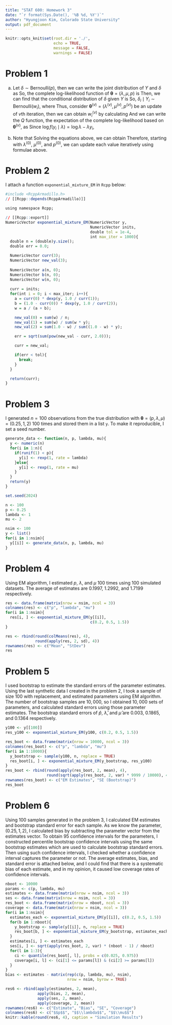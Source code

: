 ```yaml
---
title: "STAT 600: Homework 3"
date: "`r format(Sys.Date(), '%B %d, %Y')`"
author: "Hyungjoon Kim, Colorado State University"
output: pdf_document
---
```


```r
knitr::opts_knit$set(root.dir = './',
                     echo = TRUE,
                     message = FALSE,
                     warnings = FALSE)
```

# Problem 1
  a) Let $\delta\sim\text{Bernoulli}\left(p\right)$, then we can write the joint distribution of $Y$ and $\delta$ as
  \begin{equation*}
    f_{Y,\delta}\left(y_{i},\delta_{i}\mid\boldsymbol{\theta}\right)
    =\left[pf\left(y_{i}\mid\lambda\right)\right]^{\delta_{i}}\left[\left(1-p\right)f\left(y_{i}\mid\mu\right)\right]^{1-\delta_{i}}
  \end{equation*}
  So, the complete log-likelihood function of $\boldsymbol{\theta}=\left(\lambda,\mu,p\right)$ is
  \begin{equation*}
    \ell\left(\boldsymbol{\theta}\right)
    =\sum_{i=1}^{n}\left[\delta_{i}\log f\left(y_{i}\mid\lambda\right)+\delta_{i}\log p+\left(1-\delta_{i}\right)\log f\left(y_{i}\mid\mu\right)+\left(1-\delta_{i}\right)\log\left(1-p\right)\right]
  \end{equation*}
  Then, we can find that the conditional distribution of $\delta$ given $Y$ is
  \begin{equation*}
    \begin{aligned}
      f_{\delta\mid Y}\left(\delta_{i}\mid y_{i}\right)
        &=\frac{f_{Y,\delta}\left(y_{i},\delta_{i}\mid\boldsymbol{\theta}\right)}{f_{Y}\left(y_{i}\mid\boldsymbol{\theta}\right)} \\
        &=\frac{\left[pf\left(y_{i}\mid\lambda\right)\right]^{\delta_{i}}\left[\left(1-p\right)f\left(y_{i}\mid\mu\right)\right]^{1-\delta_{i}}}{pf\left(y_{i}\mid\lambda\right)+\left(1-p\right)f\left(y_{i}\mid\mu\right)}
    \end{aligned}
  \end{equation*}
  So, $\delta_{i}\mid Y_{i}\sim\text{Bernoulli}\left(w_{i}\right)$, where
  \begin{equation*}
    w_{i}
    =\frac{pf\left(y_{i}\mid\lambda\right)}{pf\left(y_{i}\mid\lambda\right)+\left(1-p\right)f\left(y_{i}\mid\mu\right)}
  \end{equation*}
  Thus, consider $\boldsymbol{\theta}^{\left(v\right)}=\left(\lambda^{\left(v\right)},\mu^{\left(v\right)},p^{\left(v\right)}\right)$ be an update of $v$th iteration, then we can obtain $w_{i}^{\left(v\right)}$ by calculating
  \begin{equation*}
    w_{i}^{\left(v\right)}
    =\frac{p^{\left(v\right)}f\left(y_{i}\mid\lambda^{\left(v\right)}\right)}{p^{\left(v\right)}f\left(y_{i}\mid\lambda^{\left(v\right)}\right)+\left(1-p^{\left(v\right)}\right)f\left(y_{i}\mid\mu^{\left(v\right)}\right)}
  \end{equation*}
  And we can write the $Q$ function, the expectation of the complete log-likelihood based on $\boldsymbol{\theta}^{\left(v\right)}$, as
  \begin{equation*}
    \begin{aligned}
      Q\left(\boldsymbol{\theta},\boldsymbol{\theta}^{\left(v\right)},\boldsymbol{y}\right)
      &=\mathbb{E}_{\boldsymbol{\theta}^{\left(v\right)}}\left[\ell\left(\boldsymbol{\theta}\right)\right] \\
      &=\sum_{i=1}^{n}\left[w_{i}^{\left(v\right)}\log f\left(y_{i}\mid\lambda^{\left(v\right)}\right)+\left(1-w_{i}^{\left(v\right)}\right)\log f\left(y_{i}\mid\mu^{\left(v\right)}\right)+w_{i}^{\left(v\right)}\log p^{\left(v\right)}+\left(1-w_{i}^{\left(v\right)}\right)\log\left(1-p^{\left(v\right)}\right)\right]
    \end{aligned}
  \end{equation*}
  Since $\log f\left(y_{i}\mid\lambda\right)=\log\lambda-\lambda y_{i}$,
  \begin{equation*}
    \begin{aligned}
      Q\left(\boldsymbol{\theta},\boldsymbol{\theta}^{\left(v\right)},\boldsymbol{y}\right)
      =&\sum_{i=1}^{n}w_{i}^{\left(v\right)}\left(\log\lambda^{\left(v\right)}-\lambda^{\left(v\right)}y_{i}\right) \\
      &+\sum_{i=1}^{n}\left(1-w_{i}^{\left(v\right)}\right)\left(\log\mu^{\left(v\right)}-\mu^{\left(v\right)}y_{i}\right) \\
      &+\sum_{i=1}^{n}\left[w_{i}^{\left(v\right)}\log p^{\left(v\right)}+\left(1-w_{i}^{\left(v\right)}\right)\log\left(1-p^{\left(v\right)}\right)\right]
    \end{aligned}
  \end{equation*}
  
  b) Note that
  \begin{equation*}
    \begin{aligned}
      \frac{\partial}{\partial\lambda^{\left(v\right)}}Q\left(\boldsymbol{\theta},\boldsymbol{\theta}^{\left(v\right)},\boldsymbol{y}\right)
      &=\sum_{i=1}^{n}w_{i}^{\left(v\right)}\left(\frac{1}{\lambda^{\left(v\right)}}-y_{i}\right)\stackrel{\text{set}}{=}0 \\
      \frac{\partial}{\partial\mu^{\left(v\right)}}Q\left(\boldsymbol{\theta},\boldsymbol{\theta}^{\left(v\right)},\boldsymbol{y}\right)
      &=\sum_{i=1}^{n}\left(1-w_{i}^{\left(v\right)}\right)\left(\frac{1}{\mu^{\left(v\right)}}-y_{i}\right)\stackrel{\text{set}}{=}0 \\
      \frac{\partial}{\partial p^{\left(v\right)}}Q\left(\boldsymbol{\theta},\boldsymbol{\theta}^{\left(v\right)},\boldsymbol{y}\right)
      &=\sum_{i=1}^{n}\left(\frac{w_{i}^{\left(v\right)}}{p^{\left(v\right)}}-\frac{1-w_{i}^{\left(v\right)}}{1-p^{\left(v\right)}}\right)\stackrel{\text{set}}{=}0
    \end{aligned}
  \end{equation*}
  Solving the equations above, we can obtain
  \begin{equation*}
    \begin{aligned}
      \lambda^{\left(v+1\right)}&=\frac{\sum_{i=1}^{n}w_{i}^{\left(v\right)}}{\sum_{i=1}^{n}w_{i}^{\left(v\right)}y_{i}} \\
      \mu^{\left(v+1\right)}&=\frac{\sum_{i=1}^{n}\left(1-w_{i}^{\left(v\right)}\right)}{\sum_{i=1}^{n}\left(1-w_{i}^{\left(v\right)}\right)y_{i}} \\
      p^{\left(v+1\right)}&=\frac{\sum_{i=1}^{n}w_{i}^{\left(v\right)}}{n}
    \end{aligned}
  \end{equation*}
  Therefore, starting with $\lambda^{\left(0\right)}$, $\mu^{\left(0\right)}$, and $p^{\left(0\right)}$, we can update each value iteratively using formulae above.

# Problem 2
I attach a function `exponential_mixture_EM` in `Rcpp` below:  
```r
#include <RcppArmadillo.h>
// [[Rcpp::depends(RcppArmadillo)]]

using namespace Rcpp;

// [[Rcpp::export]]
NumericVector exponential_mixture_EM(NumericVector y,
                                     NumericVector inits,
                                     double tol = 1e-4,
                                     int max_iter = 1000){
  double n = (double)y.size();
  double err = 0.0;

  NumericVector curr(3);
  NumericVector new_val(3);
  
  NumericVector a(n, 0);
  NumericVector b(n, 0);
  NumericVector w(n, 0);
  
  curr = inits;
  for(int i = 0; i < max_iter; i++){
    a = curr(0) * dexp(y, 1.0 / curr(1));
    b = (1.0 - curr(0)) * dexp(y, 1.0 / curr(2));
    w = a / (a + b);

    new_val(0) = sum(w) / n;
    new_val(1) = sum(w) / sum(w * y);
    new_val(2) = sum(1.0 - w) / sum((1.0 - w) * y);

    err = sqrt(sum(pow(new_val - curr, 2.0)));

    curr = new_val;

    if(err < tol){
      break;
    }
  }

  return(curr);
}
```  


# Problem 3
I generated $n=100$ observations from the true distribution with $\boldsymbol{\theta}=\left(p,\lambda,\mu\right)=\left(0.25,1,2\right)$ $100$ times and stored them in a list `y`. To make it reproducible, I set a seed number.
```r
generate_data <- function(n, p, lambda, mu){
  y <- numeric(n)
  for(i in 1:n){
    if(runif(1) < p){
      y[i] <- rexp(1, rate = lambda)
    }else{
      y[i] <- rexp(1, rate = mu)
    }
  }
  return(y)
}

set.seed(2024)

n <- 100
p <- 0.25
lambda <- 1
mu <- 2

nsim <- 100
y <- list()
for(i in 1:nsim){
  y[[i]] <- generate_data(n, p, lambda, mu)
}
```  

# Problem 4
Using EM algorithm, I estimated $p$, $\lambda$, and $\mu$ $100$ times using $100$ simulated datasets. The average of estimates are $0.1997$, $1.2992$, and $1.7199$ respectively. 
```r
res <- data.frame(matrix(nrow = nsim, ncol = 3))
colnames(res) <- c("p", "lambda", "mu")
for(i in 1:nsim){
  res[i, ] <- exponential_mixture_EM(y[[i]],
                                     c(0.2, 0.5, 1.5))
}

res <- rbind(round(colMeans(res), 4),
             round(apply(res, 2, sd), 4))
rownames(res) <- c("Mean", "StDev")
res
```  

# Problem 5
I used bootstrap to estimate the standard errors of the parameter estimates. Using the last synthetic data I created in the problem 2, I took a sample of size $100$ with replacement, and estimated parameters using EM algorithm. The number of bootstrap samples are $10,000$, so I obtained $10,000$ sets of parameters, and calculated standard errors using those parameter estimates. The bootstrap standard errors of $\hat{p}$, $\hat{\lambda}$, and $\hat{\mu}$ are $0.003$, $0.1865$, and $0.1364$ respectively.  
```r
y100 <- y[[100]]
res_y100 <- exponential_mixture_EM(y100, c(0.2, 0.5, 1.5))

res_boot <- data.frame(matrix(nrow = 10000, ncol = 3))
colnames(res_boot) <- c("p", "lambda", "mu")
for(i in 1:10000){
  y_bootstrap <- sample(y100, n, replace = TRUE)
  res_boot[i, ] <- exponential_mixture_EM(y_bootstrap, res_y100)
}
res_boot <- rbind(round(apply(res_boot, 2, mean), 4),
                  round(sqrt(apply(res_boot, 2, var) * 9999 / 10000), 4))
rownames(res_boot) <- c("EM Estimates", "SE (Bootstrap)")
res_boot
```

# Problem 6
Using $100$ samples generated in the problem 3, I calculated EM estimates and bootstrap standard error for each sample. As we know the parameter, $\left(0.25, 1, 2\right)$, I calculated bias by subtracting the parameter vector from the estimates vector. To obtain $95%$ confidence intervals for the parameters, I constructed percentile bootstrap confidence intervals using the same bootstrap estimates which are used to calculate bootstrap standard errors. Then using such confidence intervals, I checked whether a confidence interval captures the parameter or not. The average estimates, bias, and standard error is attached below, and I could find that there is a systematic bias of each estimate, and in my opinion, it caused low coverage rates of confidence intervals.
```r
nboot <- 10000
params <- c(p, lambda, mu)
estimates <- data.frame(matrix(nrow = nsim, ncol = 3))
ses <- data.frame(matrix(nrow = nsim, ncol = 3))
res_boot <- data.frame(matrix(nrow = nboot, ncol = 3))
coverage <- data.frame(matrix(nrow = nsim, ncol = 3))
for(i in 1:nsim){
  estimates_each <- exponential_mixture_EM(y[[i]], c(0.2, 0.5, 1.5))
  for(b in 1:nboot){
    y_bootstrap <- sample(y[[i]], n, replace = TRUE)
    res_boot[b, ] <- exponential_mixture_EM(y_bootstrap, estimates_each)
  }
  estimates[i, ] <- estimates_each
  ses[i, ] <- sqrt(apply(res_boot, 2, var) * (nboot - 1) / nboot)
  for(l in 1:3){
    ci <- quantile(res_boot[, l], probs = c(0.025, 0.975))
    coverage[i, l] <- (ci[1] <= params[l]) & (ci[2] >= params[l])
  }
}
bias <- estimates - matrix(rep(c(p, lambda, mu), nsim),
                           nrow = nsim, byrow = TRUE)

res6 <- rbind(apply(estimates, 2, mean),
              apply(bias, 2, mean),
              apply(ses, 2, mean),
              apply(coverage, 2, mean))
rownames(res6) <- c("Estimate", "Bias", "SE", "Coverage")
colnames(res6) <- c("$$p$$", "$$\\lambda$$", "$$\\mu$$")
knitr::kable(round(res6, 4), caption = "Simulation Results")
```